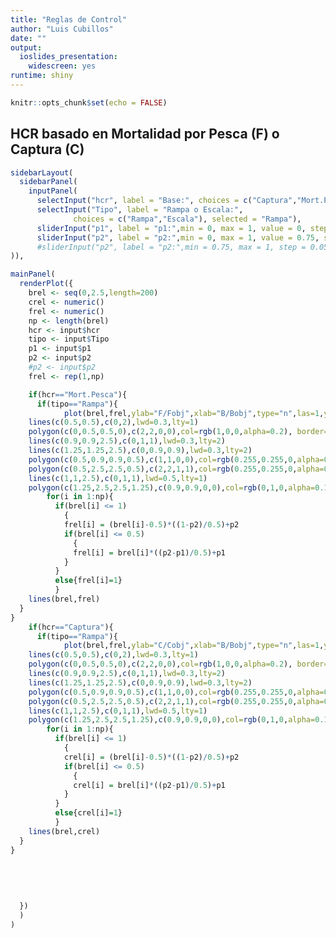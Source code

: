 ```yaml
---
title: "Reglas de Control"
author: "Luis Cubillos"
date: ""
output: 
  ioslides_presentation: 
    widescreen: yes
runtime: shiny
---
```


```r
knitr::opts_chunk$set(echo = FALSE)
```


## HCR basado en Mortalidad por Pesca (F) o Captura (C)

```r

sidebarLayout(
  sidebarPanel(
    inputPanel(
      selectInput("hcr", label = "Base:", choices = c("Captura","Mort.Pesca"), selected = "Mort.Pesca"),
      selectInput("Tipo", label = "Rampa o Escala:",
              choices = c("Rampa","Escala"), selected = "Rampa"),
      sliderInput("p1", label = "p1:",min = 0, max = 1, value = 0, step = 0.05),
      sliderInput("p2", label = "p2:",min = 0, max = 1, value = 0.75, step = 0.05)
      #sliderInput("p2", label = "p2:",min = 0.75, max = 1, step = 0.05)
)),

mainPanel(
  renderPlot({
    brel <- seq(0,2.5,length=200)
    crel <- numeric()
    frel <- numeric()
    np <- length(brel)
    hcr <- input$hcr
    tipo <- input$Tipo
    p1 <- input$p1
    p2 <- input$p2
    #p2 <- input$p2
    frel <- rep(1,np)

    if(hcr=="Mort.Pesca"){
      if(tipo=="Rampa"){
            plot(brel,frel,ylab="F/Fobj",xlab="B/Bobj",type="n",las=1,ylim=c(0,2.5),xlim=c(0,2.5))
    lines(c(0.5,0.5),c(0,2),lwd=0.3,lty=1)
    polygon(c(0,0.5,0.5,0),c(2,2,0,0),col=rgb(1,0,0,alpha=0.2), border=NA)
    lines(c(0.9,0.9,2.5),c(0,1,1),lwd=0.3,lty=2)
    lines(c(1.25,1.25,2.5),c(0,0.9,0.9),lwd=0.3,lty=2)
    polygon(c(0.5,0.9,0.9,0.5),c(1,1,0,0),col=rgb(0.255,0.255,0,alpha=0.1), border=NA)
    polygon(c(0.5,2.5,2.5,0.5),c(2,2,1,1),col=rgb(0.255,0.255,0,alpha=0.1), border=NA)
    lines(c(1,1,2.5),c(0,1,1),lwd=0.5,lty=1)
    polygon(c(1.25,2.5,2.5,1.25),c(0.9,0.9,0,0),col=rgb(0,1,0,alpha=0.1), border=NA)
        for(i in 1:np){
          if(brel[i] <= 1)
            {
            frel[i] = (brel[i]-0.5)*((1-p2)/0.5)+p2
            if(brel[i] <= 0.5)
              {
              frel[i] = brel[i]*((p2-p1)/0.5)+p1
            }
          }
          else{frel[i]=1}
          }
    lines(brel,frel)
  }
}
    if(hcr=="Captura"){
      if(tipo=="Rampa"){
            plot(brel,frel,ylab="C/Cobj",xlab="B/Bobj",type="n",las=1,ylim=c(0,2.5),xlim=c(0,2.5))
    lines(c(0.5,0.5),c(0,2),lwd=0.3,lty=1)
    polygon(c(0,0.5,0.5,0),c(2,2,0,0),col=rgb(1,0,0,alpha=0.2), border=NA)
    lines(c(0.9,0.9,2.5),c(0,1,1),lwd=0.3,lty=2)
    lines(c(1.25,1.25,2.5),c(0,0.9,0.9),lwd=0.3,lty=2)
    polygon(c(0.5,0.9,0.9,0.5),c(1,1,0,0),col=rgb(0.255,0.255,0,alpha=0.1), border=NA)
    polygon(c(0.5,2.5,2.5,0.5),c(2,2,1,1),col=rgb(0.255,0.255,0,alpha=0.1), border=NA)
    lines(c(1,1,2.5),c(0,1,1),lwd=0.5,lty=1)
    polygon(c(1.25,2.5,2.5,1.25),c(0.9,0.9,0,0),col=rgb(0,1,0,alpha=0.1), border=NA)
        for(i in 1:np){
          if(brel[i] <= 1)
            {
            crel[i] = (brel[i]-0.5)*((1-p2)/0.5)+p2
            if(brel[i] <= 0.5)
              {
              crel[i] = brel[i]*((p2-p1)/0.5)+p1
            }
          }
          else{crel[i]=1}
          }
    lines(brel,crel)
  }
}
    
  
  
  
  
  })
  )
)
```

